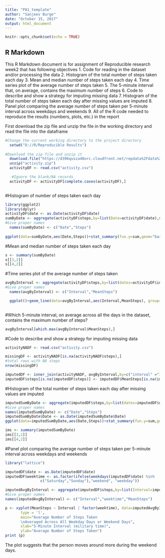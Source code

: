 ---
title: "PA1_template"
author: "Sanjeev Burge"
date: "October 15, 2017"
output: html_document
---

```{r setup, include=FALSE}
knitr::opts_chunk$set(echo = TRUE)
```

## R Markdown
This R Markdown document is for assignment of Reproducible research week2 that has following objectives
1. Code for reading in the dataset and/or processing the data
2. Histogram of the total number of steps taken each day
3. Mean and median number of steps taken each day
4. Time series plot of the average number of steps taken
5. The 5-minute interval that, on average, contains the maximum number of steps
6. Code to describe and show a strategy for imputing missing data
7. Histogram of the total number of steps taken each day after missing values are imputed
8. Panel plot comparing the average number of steps taken per 5-minute interval across weekdays and weekends
9. All of the R code needed to reproduce the results (numbers, plots, etc.) in the report

First download the zip file and unzip the file in the working directory and
read the file into the dataframe
```{r}
#Change the current working directory to the project directory 
  setwd("D://R/Reproducible Results")
  
#Download the zip file and unzip it
  download.file("https://d396qusza40orc.cloudfront.net/repdata%2Fdata%2Factivity.zip","activity.zip")
  unzip("activity.zip")
  activityDF <- read.csv("activity.csv")

   #Ignore the blank/NA records
  activityDF <- activityDF[complete.cases(activityDF),]
 
```

#Histogram of number of steps taken each day
```{r activityDF, echo=TRUE}
library(ggplot2)
library(dplyr)
activityDF$date <- as.Date(activityDF$date)
sumByDate <- aggregate(activityDF$steps,by=list(Date=activityDF$date),sum)
#Give proper names
  names(sumByDate) <- c("Date","Steps")
  
ggplot(data=sumByDate,aes(Date,Steps))+stat_summary(fun.y=sum,geom="bar",width=0.5)+scale_x_date(breaks = c(sumByDate$Date)) + theme(axis.text.x = element_text(angle = 90, hjust = 1, vjust=1))

```



#Mean and median number of steps taken each day

```{r sumByDate, echo=TRUE}
s <- summary(sumByDate)
s[[3,2]]
s[[4,2]]
```

#Time series plot of the average number of steps taken
```{r, echo=TRUE}
avgByInterval <- aggregate(activityDF$steps,by=list(dates=activityDF$interval),mean)
#Give proper names
  names(avgByInterval) <- c("Interval","MeanSteps")

  ggplot()+geom_line(data=avgByInterval,aes(Interval,MeanSteps), group=1)+theme(axis.text.x = element_text(angle = 90, hjust = 1, vjust=1))
  
```
#Which 5-minute interval, on average across all the days in the dataset, contains the maximum number of steps?
```{r, echo=TRUE}
avgByInterval[which.max(avgByInterval$MeanSteps),]
```

#Code to describe and show a strategy for imputing missing data
``` {r, echo=TRUE}
activityNADF <- read.csv("activity.csv")

missingDF <- activityNADF[is.na(activityNADF$steps),]
#total rows with NA steps
nrow(missingDF)

imputedDF <- inner_join(activityNADF, avgByInterval,by=c("interval" ="Interval"))
imputedDF$steps[is.na(imputedDF$steps)] <- imputedDF$MeanSteps[is.na(imputedDF$steps)]

```
#Histogram of the total number of steps taken each day after missing values are imputed
```{r, echo=TRUE}
imputedSumByDate <- aggregate(imputedDF$steps,by=list(dates=imputedDF$date),sum)
#Give proper names
names(imputedSumByDate) <- c("Date","Steps")
imputedSumByDate$Date <- as.Date(imputedSumByDate$Date)
ggplot(data=imputedSumByDate,aes(Date,Steps))+stat_summary(fun.y=sum,geom="bar",width=0.5)+scale_x_date(breaks = c(imputedSumByDate$Date)) + theme(axis.text.x = element_text(angle = 90, hjust = 1, vjust=1))

ims <- summary(imputedSumByDate)
ims[[3,2]]
ims[[4,2]]
```

#Panel plot comparing the average number of steps taken per 5-minute interval across weekdays and weekends
```{r,echo=TRUE}
library("lattice")

imputedDF$date <- as.Date(imputedDF$date)
imputedDF$weektime <- as.factor(ifelse(weekdays(imputedDF$date) %in% 
                c("Saturday","Sunday"),"weekend", "weekday"))

imputedAvgByInterval <- aggregate(imputedDF$steps,by=list(Interval=imputedDF$interval,weektime=imputedDF$weektime),mean)
#Give proper names
names(imputedAvgByInterval) <- c("Interval","weektime","MeanSteps")

p <- xyplot(MeanSteps ~ Interval | factor(weektime), data=imputedAvgByInterval, 
       type = 'l',
       main="Average Number of Steps Taken 
       \nAveraged Across All Weekday Days or Weekend Days",
       xlab="5-Minute Interval (military time)",
       ylab="Average Number of Steps Taken")
print (p) 

```

The plot suggests that the person moves around more during the weekend days.  